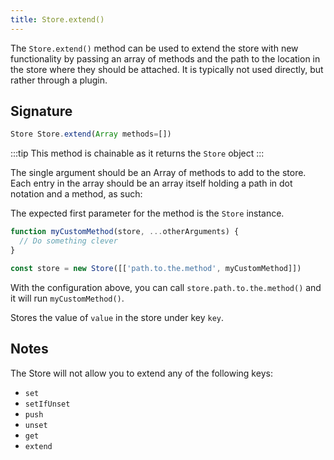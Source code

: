 ```yaml
---
title: Store.extend()
---
```


The `Store.extend()` method can be used to extend the store with new
functionality by passing an array of methods and the path to the location in
the store where they should be attached. It is typically not used directly, but
rather through a plugin.

## Signature

```js
Store Store.extend(Array methods=[])
```

:::tip
This method is chainable as it returns the `Store` object
:::

The single argument should be an Array of methods to add to the
store. Each entry in the array should be an array itself holding a path in
dot notation and a method, as such:

The expected first parameter for the method is the `Store` instance.

```js
function myCustomMethod(store, ...otherArguments) {
  // Do something clever
}

const store = new Store([['path.to.the.method', myCustomMethod]])
```

With the configuration above, you can call `store.path.to.the.method()` and it
will run `myCustomMethod()`.

Stores the value of `value` in the store under key `key`.

## Notes

The Store will not allow you to extend any of the following keys:

- `set`
- `setIfUnset`
- `push`
- `unset`
- `get`
- `extend`
